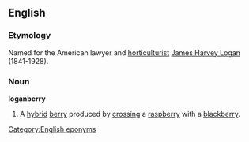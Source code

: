 ==English==
===Etymology===
Named for the American lawyer and [[horticulturist]] [[w:James Harvey Logan|James Harvey Logan]] (1841-1928).

===Noun===
{{wikipedia}}
'''loganberry'''
#A [[hybrid]] [[berry]] produced by [[crossing]] a [[raspberry]] with a [[blackberry]].

[[Category:English eponyms]]